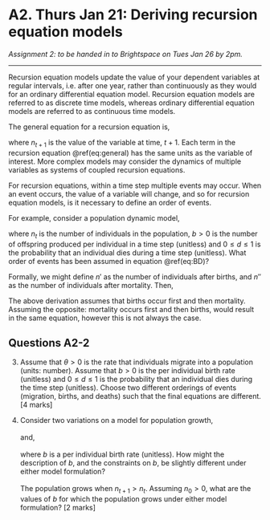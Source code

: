 # A2. Thurs Jan 21: Deriving recursion equation models

*Assignment 2: to be handed in to Brightspace on Tues Jan 26 by 2pm.*

---
Recursion equation models update the value of your dependent variables at regular intervals, i.e. after one year, rather than continuously as they would for an ordinary differential equation model. Recursion equation models are referred to as discrete time models, whereas ordinary differential equation models are referred to as continuous time models.

The general equation for a recursion equation is,

\begin{equation}
n_{t+1} = n_t + \mbox{increase} - \mbox{decrease},
(\#eq:general)
\end{equation}

where $n_{t+1}$ is the value of the variable at time, $t+1$. Each term in the recursion equation \@ref(eq:general) has the same units as the variable of interest. More complex models may consider the dynamics of multiple variables as systems of coupled recursion equations. 

For recursion equations, within a time step multiple events may occur. When an event occurs, the value of a variable will change, and so for recursion equation models, is it necessary to define an order of events.

For example, consider a population dynamic model,

\begin{equation}
n_{t+1} = (1+b)(1-d)n_t,
(\#eq:BD)
\end{equation}

where $n_t$ is the number of individuals in the population, $b>0$ is the number of offspring produced per individual in a time step (unitless) and $0 \leq d \leq 1$ is the probability that an individual dies during a time step (unitless). What order of events has been assumed in equation \@ref(eq:BD)?

Formally, we might define $n'$ as the number of individuals after births, and $n''$ as the number of individuals after mortality. Then,

\begin{eqnarray}
n' &=& n_t + bn_t = (1+b)n_t, \\
n'' &=& n' - dn' = (1-d)n', \\
n'' &=& (1-d)(1+b)n_t, \\
n_{t+1} &=& (1-d)(1+b)n_t.
\end{eqnarray}

The above derivation assumes that births occur first and then mortality. Assuming the opposite: mortality occurs first and then births, would result in the same equation, however this is not always the case.

## Questions A2-2
3. Assume that $\theta > 0$ is the rate that individuals migrate into a population (units: number). Assume that $b>0$ is the per individual birth rate (unitless) and $0 \leq d \leq 1$ is the probability that an individual dies during the time step (unitless). Choose two different orderings of events (migration, births, and deaths) such that the final equations are different. [4 marks]

2. Consider two variations on a model for population growth,
\
\begin{equation}
n_{t+1} = n_t + bn_t,
(\#eq:BD1)
\end{equation}
\
and,
\
\begin{equation}
n_{t+1} = bn_t,
(\#eq:BD2)
\end{equation}
\
where $b$ is a per individual birth rate (unitless). How might the description of $b$, and the constraints on $b$, be slightly different under either model formulation?\
\
The population grows when $n_{t+1}>n_t$. Assuming $n_0 >0$, what are the values of $b$ for which the population grows under either model formulation? [2 marks]
